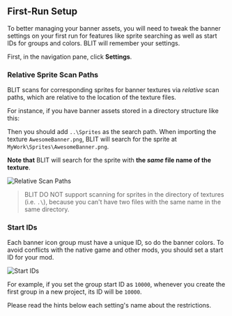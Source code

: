 
## First-Run Setup

To better managing your banner assets, you will need to tweak the banner settings on your first run for features like sprite searching as well as start IDs for groups and colors. BLIT will remember your settings.

First, in the navigation pane, click **Settings**.

### Relative Sprite Scan Paths

BLIT scans for corresponding sprites for banner textures via _relative_ scan paths, which are relative to the location of the texture files.

For instance, if you have banner assets stored in a directory structure like this:

<FileTree>
  <FileTree.Folder name="My Work" defaultOpen>
    <FileTree.Folder name="Textures" defaultOpen>
      <FileTree.File name="AwesomeBanner.png" />
    </FileTree.Folder>
    <FileTree.Folder name="Sprites" defaultOpen>
      <FileTree.File name="AwesomeBanner.png" />
    </FileTree.Folder>
  </FileTree.Folder>
</FileTree>

Then you should add `..\Sprites` as the search path. When importing the texture `AwesomeBanner.png`, BLIT will search for the sprite at `MyWork\Sprites\AwesomeBanner.png`.

**Note that** BLIT will search for the sprite with **the _same_ file name of the texture**.

![Relative Scan Paths](./images/relative-path-setting.png)

> BLIT DO NOT support scanning for sprites in the directory of textures (i.e. `.\`), because you can't have two files with the same name in the same directory.

### Start IDs

Each banner icon group must have a unique ID, so do the banner colors. To avoid conflicts with the native game and other mods, you should set a start ID for your mod.

![Start IDs](./images/banner-start-ids.png)

For example, if you set the group start ID as `10000`, whenever you create the first group in a new project, its ID will be `10000`.

Please read the hints below each setting's name about the restrictions.
